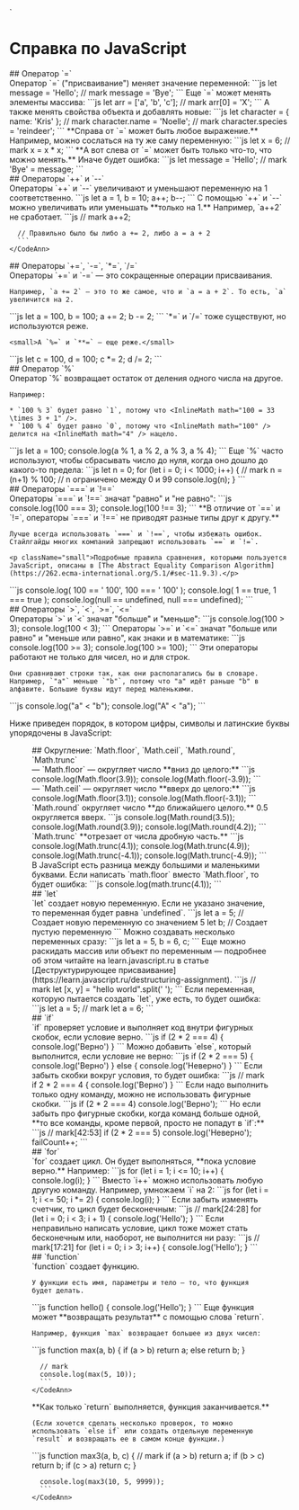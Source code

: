 
<style jsx>{`
  h2 {
    padding-bottom: 0.5rem;
    border-bottom: 2px solid #bbb;
  }
`}</style>`

# Справка по JavaScript

<div id="assign">
## Оператор `=`
</div>

<Boxes>
  <Box>
    Оператор `=` ("присваивание") меняет значение переменной:
  </Box>
  <Box>
    <CodeAnn ok="Теперь в message будет 'Bye'">
      ```js
      let message = 'Hello';
      // mark
      message = 'Bye';
      ```
    </CodeAnn>
  </Box>
</Boxes>

<Boxes>
  <Box>
    Еще `=` может менять элементы массива:
  </Box>
  <Box>
    <CodeAnn ok="arr = ['X', 'b', 'c']">
      ```js
      let arr = ['a', 'b', 'c'];
      // mark
      arr[0] = 'X';
      ```
    </CodeAnn>
  </Box>
</Boxes>

<Boxes>
  <Box>
    А также менять свойства объекта и добавлять новые:
  </Box>
  <Box>
    <CodeAnn ok="character = { name: 'Noelle', species: 'reindeer' }">
      ```js
      let character = { name: 'Kris' };
      // mark
      character.name = 'Noelle';
      // mark
      character.species = 'reindeer';
      ```
    </CodeAnn>
  </Box>
</Boxes>

<Boxes>
  <Box>
    **Справа от `=` может быть любое выражение.** Например, можно сослаться на ту же саму переменную:
  </Box>
  <Box>
    <CodeAnn ok="x = 36">
      ```js
      let x = 6;
      // mark
      x = x * x;
      ```
    </CodeAnn>
  </Box>
</Boxes>

<Boxes id="invalid-left-hand-side-in-assignment">
  <Box>
    **А вот слева от `=` может быть только что-то, что можно менять.** Иначе будет ошибка:
  </Box>
  <Box>
    <CodeAnn error="SyntaxError: Invalid left-hand side in assignment">
      ```js
      let message = 'Hello';
      // mark
      'Bye' = message;
      ```
    </CodeAnn>
  </Box>
</Boxes>

<div id="inc-dec">
## Операторы `++` и `--`
</div>

<Boxes>
  <Box>
    Операторы `++` и `--` увеличивают и уменьшают переменную на 1 соответственно.
  </Box>
  <Box>
    <CodeAnn ok="Теперь a = 2, b = 9">
      ```js
      let a = 1, b = 10;
      a++;
      b--;
      ```
    </CodeAnn>
  </Box>
</Boxes>

<Boxes>
  <Box>
    С помощью `++` и `--` можно увеличивать или уменьшать **только на 1.** Например, `a++2` не сработает.
  </Box>
  <Box>
    <CodeAnn error="SyntaxError: Unexpected number">
      ```js
      // mark
      a++2;
      
      // Правильно было бы либо a += 2, либо a = a + 2
      ```
    </CodeAnn>
  </Box>
</Boxes>

<div id="autoassign">
## Операторы `+=`, `-=`, `*=`, `/=`
</div>

<Boxes>
  <Box>
    Операторы `+=` и `-=` — это сокращенные операции присваивания.
    
    Например, `a += 2` — это то же самое, что и `a = a + 2`. То есть, `a` увеличится на 2.
  </Box>
  <Box>
    <CodeAnn ok="Теперь a = 102, b = 98">
      ```js
      let a = 100, b = 100;
      a += 2;
      b -= 2;
      ```
    </CodeAnn>
  </Box>
</Boxes>

<Boxes>
  <Box>
    `*=` и `/=` тоже существуют, но используются реже.

    <small>А `%=` и `**=` — еще реже.</small>
  </Box>
  <Box>
    <CodeAnn ok="Теперь c = 200, d = 50">
      ```js
      let c = 100, d = 100;
      c *= 2;
      d /= 2;
      ```
    </CodeAnn>
  </Box>
</Boxes>

<div id="modulo">
## Оператор `%`
</div>

<Boxes>
  <Box>
    Оператор `%` возвращает остаток от деления одного числа на другое.

    Например:
    
    * `100 % 3` будет равно `1`, потому что <InlineMath math="100 = 33 \times 3 + 1" />.
    * `100 % 4` будет равно `0`, потому что <InlineMath math="100" /> делится на <InlineMath math="4" /> нацело.
  </Box>
  <Box>
    <CodeAnn ok="Напечатает 0, 0, 1, 0">
      ```js
      let a = 100;
      console.log(a % 1, a % 2, a % 3, a % 4);
      ```
    </CodeAnn>
  </Box>
</Boxes>

<Boxes>
  <Box>
    Еще `%` часто используют, чтобы сбрасывать чиcло до нуля, когда оно дошло до какого-то предела:
  </Box>
  <Box>
    <CodeAnn ok="Напечатает 0, 1 .. 99 и так десять раз">
      ```js
      let n = 0;
      for (let i = 0; i < 1000; i++) {
        // mark
        n = (n+1) % 100;  // n ограничено между 0 и 99
        console.log(n);
      }
      ```
    </CodeAnn>
  </Box>
</Boxes>

<div id="eq-neq">
## Операторы `===` и `!==`
</div>

<Boxes>
  <Box>
    Операторы `===` и `!==` значат "равно" и "не равно":
  </Box>
  <Box>
    <CodeAnn ok="Выводит false и true">
      ```js
      console.log(100 === 3);
      console.log(100 !== 3);
      ```
    </CodeAnn>
  </Box>
</Boxes>

<Boxes id="eqeqeq">
  <Box>
    **В отличие от `==` и `!=`, операторы `===` и `!==` не приводят разные типы друг к другу.**

    Лучше всегда использовать `===` и `!==`, чтобы избежать ошибок. Стайлгайды многих компаний запрещают использовать `==` и `!=`.

    <p className="small">Подробные правила сравнения, которыми пользуется JavaScript, описаны в [The Abstract Equality Comparison Algorithm](https://262.ecma-international.org/5.1/#sec-11.9.3).</p>
  </Box>
  <Box>
    <CodeAnn warn="Во всех этих случаях == дает true, а === дает false">
      ```js
      console.log( 100 == ' 100',     100 === ' 100'   );
      console.log(   1 == true,         1 === true     );
      console.log(null == undefined, null === undefined);
      ```
    </CodeAnn>
  </Box>
</Boxes>

<div id="less-more">
## Операторы `>`, `<`, `>=`, `<=`
</div>

<Boxes>
  <Box>
    Операторы `>` и `<` значат "больше" и "меньше":
  </Box>
  <Box>
    <CodeAnn ok="Выводит true и false">
      ```js
      console.log(100 > 3);
      console.log(100 < 3);
      ```
    </CodeAnn>
  </Box>
</Boxes>

<Boxes>
  <Box>
    Операторы `>=` и `<=` значат "больше или равно" и "меньше или равно", как знаки <InlineMath math="\geq"/> и <InlineMath math="\leq"/> в математике:
  </Box>
  <Box>
    <CodeAnn ok="Оба выводят true">
      ```js
      console.log(100 >= 3);
      console.log(100 >= 100);
      ```
    </CodeAnn>
  </Box>
</Boxes>

<Boxes>
  <Box>
    Эти операторы работают не только для чисел, но и для строк.

    Они сравнивают строки так, как они располагались бы в словаре. Например, `"a"` меньше `"b"`, потому что "a" идёт раньше "b" в алфавите. Большие буквы идут перед маленькими.
  </Box>
  <Box>
    <CodeAnn ok="Оба выводят true">
      ```js
      console.log("a" < "b");
      console.log("A" < "a");
      ```
    </CodeAnn>
  </Box>
</Boxes>

Ниже приведен порядок, в котором цифры, символы и латинские буквы упорядочены в JavaScript:

<Figure image="/ascii.png" />

<div id="rounding">
## Округление: `Math.floor`, `Math.ceil`, `Math.round`, `Math.trunc`
</div>

<Boxes id="floor">
  <Box>
    <InlineMath math="\lfloor x \rfloor"/> — `Math.floor` — округляет число **вниз до целого:**
  </Box>
  <Box>
    <CodeAnn ok="Выводит 3 и -4">
      ```js
      console.log(Math.floor(3.9));
      console.log(Math.floor(-3.9));
      ```
    </CodeAnn>
  </Box>
</Boxes>

<Boxes id="ceil">
  <Box>
    <InlineMath math="\lceil x \rceil"/> — `Math.ceil` — округляет число **вверх до целого:**
  </Box>
  <Box>
    <CodeAnn ok="Выводит 4 и -3">
      ```js
      console.log(Math.floor(3.1));
      console.log(Math.floor(-3.1));
      ```
    </CodeAnn>
  </Box>
</Boxes>

<Boxes id="round">
  <Box>
    `Math.round` округляет число **до ближайшего целого.** 0.5 округляется вверх.
  </Box>
  <Box>
    <CodeAnn ok="Все строчки выводят 4">
      ```js
      console.log(Math.round(3.5));
      console.log(Math.round(3.9));
      console.log(Math.round(4.2));
      ```
    </CodeAnn>
  </Box>
</Boxes>

<Boxes id="trunc">
  <Box>
    `Math.trunc` **отрезает от числа дробную часть.**
  </Box>
  <Box>
    <CodeAnn ok="Все строчки выводят 4">
      ```js
      console.log(Math.trunc(4.1));
      console.log(Math.trunc(4.9));
      console.log(Math.trunc(-4.1));
      console.log(Math.trunc(-4.9));
      ```
    </CodeAnn>
  </Box>
</Boxes>

<Boxes id="math-is-not-defined">
  <Box>
    В JavaScript есть разница между большими и маленькими буквами. Если написать `math.floor` вместо `Math.floor`, то будет ошибка:
  </Box>
  <Box>
    <CodeAnn error="ReferenceError: math is not defined">
      ```js
      console.log(math.trunc(4.1));
      ```
    </CodeAnn>
  </Box>
</Boxes>

<div id="let">
## `let` 
</div>

<Boxes>
  <Box>
    `let` создает новую переменную. Если не указано значение, то переменная будет равна `undefined`.
  </Box>
  <Box>
    <CodeAnn ok="a = 5, b = undefined">
      ```js
      let a = 5;   // Создает новую переменную со значением 5
      let b;       // Создает пустую переменную
      ```
    </CodeAnn>
  </Box>
</Boxes>

<Boxes>
  <Box>
    Можно создавать несколько переменных сразу:
  </Box>
  <Box>
    <CodeAnn ok="a = 5, b = 6, c = undefined">
      ```js
      let a = 5, b = 6, c;
      ```
    </CodeAnn>
  </Box>
</Boxes>

<Boxes>
  <Box>
    Еще можно раскидать массив или объект по переменным — подробнее об этом читайте на learn.javascript.ru в статье [Деструктурирующее присваивание](https://learn.javascript.ru/destructuring-assignment).
  </Box>
  <Box>
    <CodeAnn ok="x = 'hello', y = 'world'">
      ```js
      // mark
      let [x, y] = "hello world".split(' ');
      ```
    </CodeAnn>
  </Box>
</Boxes>

<Boxes id="identifier-has-already-been-declared">
  <Box>
    Если переменная, которую пытается создать `let`, уже есть, то будет ошибка:
  </Box>
  <Box>
    <CodeAnn error="SyntaxError: Identifier 'a' has already been declared">
      ```js
      let a = 5;
      // mark
      let a = 6;
      ```
    </CodeAnn>
  </Box>
</Boxes>

<div id="if">
## `if`
</div>

<Boxes>
  <Box>
    `if` проверяет условие и выполняет код внутри фигурных скобок, если условие верно.
  </Box>
  <Box>
    <CodeAnn ok="Выводит 'Верно'">
      ```js
      if (2 * 2 === 4) {
        console.log('Верно')
      }
      ```
    </CodeAnn>
  </Box>
</Boxes>

<Boxes id="if-else">
  <Box>
    Можно добавить `else`, который выполнится, если условие не верно:
  </Box>
  <Box>
    <CodeAnn ok="Выводит 'Неверно'">
      ```js
      if (2 * 2 === 5) {
        console.log('Верно')
      } else {
        console.log('Неверно')
      }
      ```
    </CodeAnn>
  </Box>
</Boxes>

<Boxes>
  <Box>
    Если забыть скобки вокруг условия, то будет ошибка:
  </Box>
  <Box>
    <CodeAnn error="SyntaxError: Unexpected number">
      ```js
      // mark
      if 2 * 2 === 4 {
        console.log('Верно')
      }
      ```
    </CodeAnn>
  </Box>
</Boxes>

<Boxes>
  <Box>
    Если надо выполнить только одну команду, можно не использовать фигурные скобки.
  </Box>
  <Box>
    <CodeAnn ok="Выводит 'Верно'">
      ```js
      if (2 * 2 === 4) console.log('Верно');
      ```
    </CodeAnn>
  </Box>
</Boxes>
    
<Boxes>
  <Box>
    Но если забыть про фигурные скобки, когда команд больше одной, **то все команды, кроме первой, просто не попадут в `if`:**
  </Box>
  <Box>
    <CodeAnn warn="Выделенная строчка выполнится, хотя не должна">
      ```js
      // mark[42:53]
      if (2 * 2 === 5) console.log('Неверно'); failCount++;
      ```
    </CodeAnn>
  </Box>
</Boxes>

<div id="for">
## `for`
</div>

<Boxes>
  <Box>
    `for` создает цикл. Он будет выполняться, **пока условие верно.** Например:
  </Box>
  <Box>
    <CodeAnn ok="Выводит 1, 2, 3, 4, 5, 6, 7, 8, 9, 10">
      ```js
      for (let i = 1; i <= 10; i++) {
        console.log(i);
      }
      ```
    </CodeAnn>
  </Box>
</Boxes>

<Boxes>
  <Box>
    Вместо `i++` можно использовать любую другую команду. Например, умножаем `i` на 2:
  </Box>
  <Box>
    <CodeAnn ok="Выводит 1, 2, 4, 8, 16, 32">
      ```js
      for (let i = 1; i <= 50; i *= 2) {
        console.log(i);
      }
      ```
    </CodeAnn>
  </Box>
</Boxes>

<Boxes>
  <Box>
    Если забыть изменять счетчик, то цикл будет бесконечным:
  </Box>
  <Box>
    <CodeAnn warn="i + 1 не изменяет переменную, поэтому цикл зависнет">
      ```js
      // mark[24:28]
      for (let i = 0; i < 3; i + 1) {
        console.log('Hello');
      }
      ```
    </CodeAnn>
  </Box>
</Boxes>

<Boxes>
  <Box>
    Если неправильно написать условие, цикл тоже может стать бесконечным или, наоборот, не выполнится ни разу:
  </Box>
  <Box>
    <CodeAnn warn="i > 3 уже сразу не выполняется, поэтому цикл ничего не сделает">
      ```js
      // mark[17:21]
      for (let i = 0; i > 3; i++) {
        console.log('Hello');
      }
      ```
    </CodeAnn>
  </Box>
</Boxes>

<div id="function">
## `function`
</div>

<Boxes>
  <Box>
    `function` создает функцию.
    
    У функции есть имя, параметры и тело — то, что функция будет делать.
  </Box>
  <Box>
    <CodeAnn ok="Функция объявлена и ее можно использовать: hello()">
      ```js
      function hello() {
        console.log('Hello');
      }
      ```
    </CodeAnn>
  </Box>
</Boxes>

<Boxes id="return">
  <Box>
    Еще функция может **возвращать результат** с помощью слова `return`.
    
    Например, функция `max` возвращает большее из двух чисел:
  </Box>
  <Box>
    <CodeAnn ok="Выводит 10">
      ```js
      function max(a, b) {
        if (a > b) return a; else return b;
      }

      // mark
      console.log(max(5, 10));
      ```
    </CodeAnn>
  </Box>
</Boxes>

<Boxes id="return">
  <Box>
    **Как только `return` выполняется, функция заканчивается.**

    (Если хочется сделать несколько проверок, то можно использовать `else if` или создать отдельную переменную `result` и возвращать ее в самом конце функции.)
  </Box>
  <Box>
    <CodeAnn warn="Вернет 10, потому что 'return' закончил функцию">
      ```js
      function max3(a, b, c) {
        // mark
        if (a > b) return a;
        if (b > c) return b;
        if (c > a) return c;
      }

      console.log(max3(10, 5, 9999));
      ```
    </CodeAnn>
  </Box>
</Boxes>

